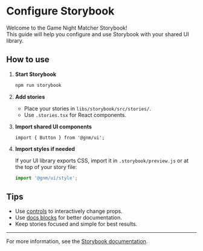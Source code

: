 
<Meta title="Getting Started/Configure" />

# Configure Storybook

Welcome to the Game Night Matcher Storybook!  
This guide will help you configure and use Storybook with your shared UI library.

## How to use

1. **Start Storybook**

   ```bash
   npm run storybook
   ```

2. **Add stories**

   - Place your stories in `libs/storybook/src/stories/`.
   - Use `.stories.tsx` for React components.

3. **Import shared UI components**

   ```tsx
   import { Button } from '@gnm/ui';
   ```

4. **Import styles if needed**

   If your UI library exports CSS, import it in `.storybook/preview.js` or at the top of your story file:

   ```js
   import '@gnm/ui/style';
   ```

## Tips

- Use [controls](https://storybook.js.org/docs/react/essentials/controls) to interactively change props.
- Use [docs blocks](https://storybook.js.org/docs/writing-docs/docs-page) for better documentation.
- Keep stories focused and simple for best results.

---

For more information, see the [Storybook documentation](https://storybook.js.org/docs/react/get-started/introduction).
